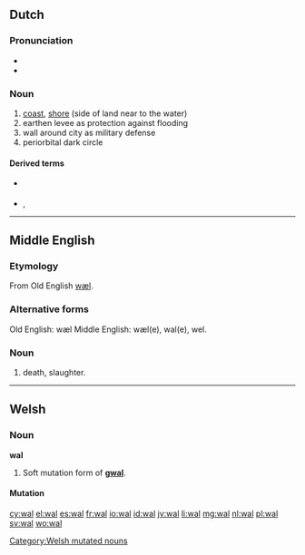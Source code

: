 {{also|Wal|wał|wäl}}
==Dutch==

===Pronunciation===
* {{rhymes|ɑl|lang=nl}}
* {{audio|Nl-wal.ogg|audio}}

===Noun===
{{nl-noun|m|wallen|walletje}}

# [[coast]], [[shore]] (side of land near to the water)
# earthen levee as protection against flooding
# wall around city as military defense
# periorbital dark circle

====Derived terms====
* {{sense|levee}} {{l|nl|dijk}}
* {{sense|defensive wall}} {{l|nl|omwalling}}, {{l|nl|stadsmuur}}

----

==Middle English==

===Etymology===
From  Old English [[wæl]].

===Alternative forms===
Old English: wæl
Middle English:  wæl(e), wal(e), wel.

===Noun===
{{enm-noun|g=}}

# death, slaughter.

----

==Welsh==

===Noun===
'''wal''' {{f}}

# Soft mutation form of '''[[gwal]]'''.

====Mutation====
{{cy-mut-g|wal}}

[[Category:Welsh mutated nouns]]

[[cy:wal]]
[[el:wal]]
[[es:wal]]
[[fr:wal]]
[[io:wal]]
[[id:wal]]
[[jv:wal]]
[[li:wal]]
[[mg:wal]]
[[nl:wal]]
[[pl:wal]]
[[sv:wal]]
[[wo:wal]]